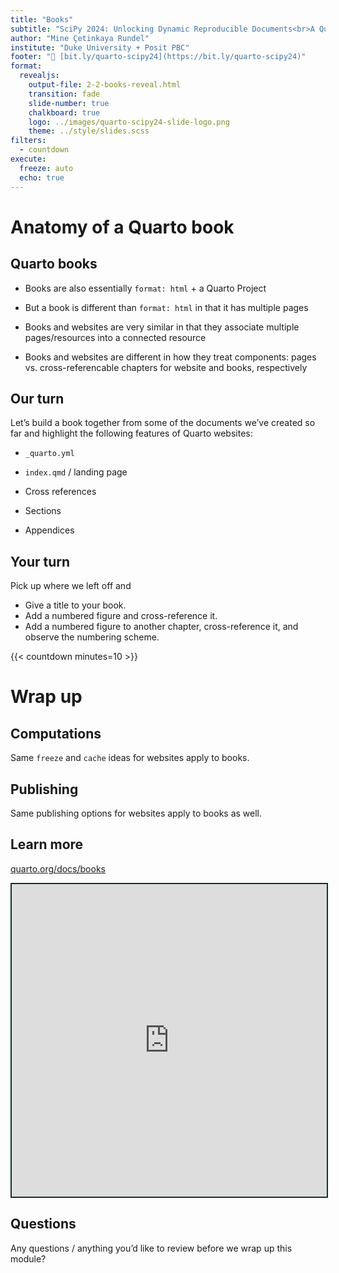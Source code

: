 ```yaml
---
title: "Books"
subtitle: "SciPy 2024: Unlocking Dynamic Reproducible Documents<br>A Quarto Tutorial for Scientific Communication"
author: "Mine Çetinkaya Rundel"
institute: "Duke University + Posit PBC"
footer: "🔗 [bit.ly/quarto-scipy24](https://bit.ly/quarto-scipy24)"
format:
  revealjs:
    output-file: 2-2-books-reveal.html
    transition: fade
    slide-number: true
    chalkboard: true
    logo: ../images/quarto-scipy24-slide-logo.png
    theme: ../style/slides.scss
filters: 
  - countdown
execute:
  freeze: auto
  echo: true
---
```


# Anatomy of a Quarto book

## Quarto books

-   Books are also essentially `format: html` + a Quarto Project

-   But a book is different than `format: html` in that it has multiple pages

-   Books and websites are very similar in that they associate multiple pages/resources into a connected resource

-   Books and websites are different in how they treat components: pages vs. cross-referencable chapters for website and books, respectively

## Our turn

::: our-turn
Let's build a book together from some of the documents we've created so far and highlight the following features of Quarto websites:

-   `_quarto.yml`

-   `index.qmd` / landing page

-   Cross references

-   Sections

-   Appendices
:::

## Your turn

::: your-turn
Pick up where we left off and

-   Give a title to your book.
-   Add a numbered figure and cross-reference it.
-   Add a numbered figure to another chapter, cross-reference it, and observe the numbering scheme.
:::

{{< countdown minutes=10 >}}

# Wrap up

## Computations

Same `freeze` and `cache` ideas for websites apply to books.

## Publishing

Same publishing options for websites apply to books as well.

## Learn more

::: {.center-align .large}
[quarto.org/docs/books](https://quarto.org/docs/books/)
:::

```{=html}
<iframe src="https://quarto.org/docs/books" width="100%" height="500" style="border:2px solid #123233;" title="Quarto Books"></iframe>
```

## Questions

::: your-turn
Any questions / anything you'd like to review before we wrap up this module?
:::
